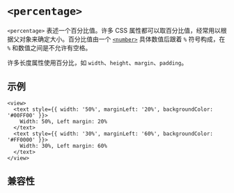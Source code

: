 # `<percentage>`

`<percentage>` 表述一个百分比值。许多 CSS 属性都可以取百分比值，经常用以根据父对象来确定大小。百分比值由一个 [`<number>`](./number.mdx) 具体数值后跟着 `%` 符号构成，在 `%` 和数值之间是不允许有空格。

许多长度属性使用百分比，如 `width`、`height`、`margin`、`padding`。

## 示例

```tsx
<view>
  <text style={{ width: '50%', marginLeft: '20%', backgroundColor: '#00FF00' }}>
    Width: 50%, Left margin: 20%
  </text>
  <text style={{ width: '30%', marginLeft: '60%', backgroundColor: '#FF0000' }}>
    Width: 30%, Left margin: 60%
  </text>
</view>
```

## 兼容性


<APITable query="css/data-type/percentage" />
